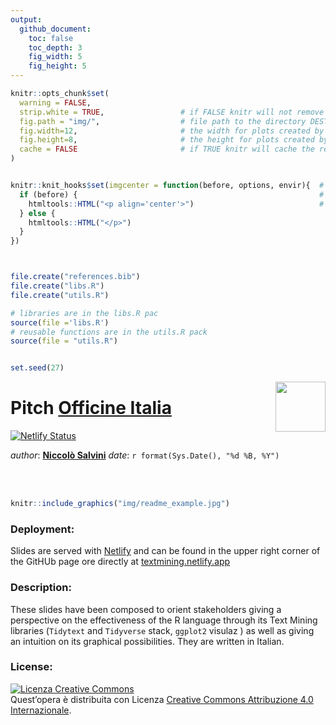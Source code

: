 ```yaml
---
output: 
  github_document:
    toc: false
    toc_depth: 3
    fig_width: 5
    fig_height: 5
---
```


<!-- README.md is generated from README.Rmd. Please edit that file -->

```r
knitr::opts_chunk$set(
  warning = FALSE,  
  strip.white = TRUE,                 # if FALSE knitr will not remove white spaces at the beg or end
  fig.path = "img/",                  # file path to the directory DESTINATION where knitr shall store the
  fig.width=12,                       # the width for plots created by code chunk
  fig.height=8,                       # the height for plots created by code chunk
  cache = FALSE                       # if TRUE knitr will cache the results to reuse in future knits
)


knitr::knit_hooks$set(imgcenter = function(before, options, envir){  # to center image 
  if (before) {                                                      # add imgcenter = TRUE
    htmltools::HTML("<p align='center'>")                            # to the chunk options
  } else {
    htmltools::HTML("</p>")
  }
})



file.create("references.bib")
file.create("libs.R")
file.create("utils.R")

# libraries are in the libs.R pac
source(file ='libs.R')
# reusable functions are in the utils.R pack
source(file = "utils.R")


set.seed(27) 
```



<img src="img/logo.png" align="right" height="80" />
 
# Pitch [Officine Italia](https://www.officineitalia.org/)

[![Netlify Status](https://api.netlify.com/api/v1/badges/9db89be9-d92c-420e-a390-3600ccbbd4f8/deploy-status)](https://app.netlify.com/sites/textmining/deploys)

_author_: **[Niccolò Salvini](https://niccolosalvini.netlify.app/)**
_date_: `r format(Sys.Date(), "%d %B, %Y")`


<br> <br> 


```r
knitr::include_graphics("img/readme_example.jpg") 
```

### Deployment:

Slides are served with [Netlify](https://www.netlify.com/) and can be found in the upper right corner of the GitHUb page ore directly at [textmining.netlify.app](https://textmining.netlify.app)

### Description:
These slides have been composed to orient stakeholders giving a perspective on the effectiveness of the R language through its Text Mining libraries (`Tidytext` and `Tidyverse` stack, `ggplot2` visulaz ) as well as giving an intuition on its graphical possibilities. They are written in Italian.

### License:

<a rel="license" href="http://creativecommons.org/licenses/by/4.0/"><img alt="Licenza Creative Commons" style="border-width:0" src="https://i.creativecommons.org/l/by/4.0/88x31.png" /></a><br />Quest'opera è distribuita con Licenza <a rel="license" href="http://creativecommons.org/licenses/by/4.0/">Creative Commons Attribuzione 4.0 Internazionale</a>.

